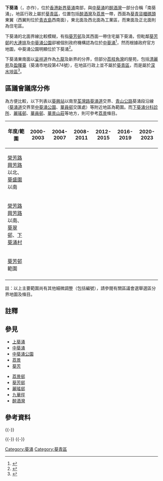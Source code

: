'''下葵涌'''（{{lang-en|Ha Kwai Chung}}，亦作{{lang|en|Lower Kwai Chung}}{{Notetag|“Lower”即地形的下、低處之意。}}），位於[[香港|香港]][[新界|新界]][[葵涌|葵涌]]南部，與[[中葵涌|中葵涌]]的[[醉酒灣|醉酒灣]]一部分合稱「南葵涌」，地區行政上屬於[[葵青區|葵青區]]，位置包括[[醉酒灣|醉酒灣]]及[[荔景|荔景]]一帶，西面為[[葵青貨櫃碼頭|葵青貨櫃碼頭]]東翼（西翼則位於[[青衣島|青衣島]]西南面），東北面及西北面為工業區，而東面及正北面則為住宅區。

下葵涌的北面界線比較模糊，有指[[葵芳邨|葵芳邨]]及其西面一帶住宅屬下葵涌，但毗鄰[[葵芳邨|葵芳邨]]的[[大連排|大連排]]及[[中葵涌公園|中葵涌公園]]卻被個別政府機構認為位於[[中葵涌|中葵涌]]<ref>{{Cite web |url=http://www.lcsd.gov.hk/parks/ckcp/b5/ |title=康樂及文化事務署 - 中葵涌公園 - 背景 |accessdate=2014-03-27 |archive-date=2014-03-27 |archive-url=https://web.archive.org/web/20140327204243/http://www.lcsd.gov.hk/parks/ckcp/b5/ |dead-url=no }}</ref>，然而根據政府官方地圖，中葵涌公園明顯位於下葵涌<ref>{{Cite web |url=http://www.eac.gov.hk/pdf/legco/2012lc/2012boundaries/2012lcentw.pdf |title=2011年區議會選舉選區分界圖 - 葵青區 |accessdate=2014-03-27 |archive-date=2018-11-22 |archive-url=https://web.archive.org/web/20181122233142/https://www.eac.gov.hk/pdf/legco/2012lc/2012boundaries/2012lcentw.pdf |dead-url=no }}</ref>。

下葵涌東南面以[[呈祥道|呈祥道]]作為[[九龍|九龍]]及新界的分界，但部分[[荔枝角灣|荔枝角灣]]的屋苑，包括[[清麗苑|清麗苑]]及[[盈暉臺|盈暉臺]]（葵涌市地段第474號），在地區行政上並不屬於[[葵青區|葵青區]]，而是屬於[[深水埗區|深水埗區]]<ref>{{Cite web |url=http://www.elections.gov.hk/dc2015/maps/dc2015f.pdf |title=2015年香港區議會選舉地方選區分界圖 - 深水埗區 |access-date=2017-12-13 |archive-url=https://web.archive.org/web/20160305142036/http://www.elections.gov.hk/dc2015/maps/dc2015f.pdf |archive-date=2016-03-05 |dead-url=yes }}</ref>。

==區議會議席分佈==
為方便比較，以下列表以[[葵興站|葵興站]]以南至[[荃灣路|荃灣路]][[葵涌道|葵涌道]]交界、[[青山公路|青山公路]]葵涌段沿線（[[葵涌道|葵涌道]]交界至[[中葵涌公園|中葵涌公園]]、[[華員邨|華員邨]]交匯處）等附近地區為範圍。而[[診所|下葵涌分科診所]]、[[麗瑤邨|麗瑤邨]]、[[華員邨|華員邨]]、[[華景山莊|華景山莊]]等地方，則可參考[[荔景|荔景]]條目。
{|class=wikitable
!年度/範圍!!2000-2003!!2004-2007!!2008-2011!!2012-2015!!2016-2019!!2020-2023
|-
|[[榮芳路|榮芳路]][[興芳路|興芳路]]以北、[[葵盛圍|葵盛圍]]以南||colspan=5 rowspan=2|{{centre|[[興芳|興芳]]選區}}||{{centre|[[葵聯_(選區)|葵聯]]選區}}
|-
|[[榮芳路|榮芳路]][[興芳路|興芳路]]以南、[[葵翠邨|葵翠邨]]、[[下葵涌村|下葵涌村]]||{{centre|[[興芳|興芳]]選區}}
|-
|[[葵芳邨|葵芳邨]]範圍||colspan=6|{{centre|[[葵芳_(選區)|葵芳]]選區一部分}}
|-
|}
註：以上主要範圍尚有其他細微調整（包括編號），請參閱有關區議會選舉選區分界地圖及條目。

==註釋==
{{ReflistH}}
{{NoteFoot}}
{{ReflistF}}

== 參見 ==
{{col-begin}}
{{col-2}}
*[[上葵涌|上葵涌]]
*[[中葵涌|中葵涌]]
*[[中葵涌公園|中葵涌公園]]
*[[荔景|荔景]]
*[[葵芳|葵芳]]
{{col-2}}
*[[荔景邨|荔景邨]]
*[[葵芳邨|葵芳邨]]
*[[麗瑤邨|麗瑤邨]]
*[[九華徑|九華徑]]
*[[醉酒灣|醉酒灣]]
{{col-end}}

==參考資料==
{{reflist|2}}

{{-}}
{{Geographic Location (8-way)
 | 西北 = [[醉酒灣|垃圾灣]]
 | 北 = [[中葵涌|中葵涌]]
 | 西 = [[葵青貨櫃碼頭|貨櫃碼頭]]、[[藍巴勒海峽|藍巴勒海峽]]
 | 西南 = [[葵青貨櫃碼頭|貨櫃碼頭]]、[[藍巴勒海峽|藍巴勒海峽]]
 | 中央 = 下葵涌
 | 東 = 大窩山
 | 東南 = [[荔枝角|荔枝角]]／[[美孚新邨|美孚]] 
 | 東北 = [[金山_(香港)|金山]]
}}

{{-}}
{{葵青區}}
{{-}}
{{Kt-places}}

[[Category:葵涌|Category:葵涌]]
[[Category:葵青區|Category:葵青區]]